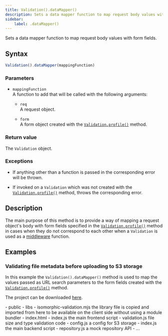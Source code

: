 ```yaml
---
title: Validation().dataMapper()
description: Sets a data mapper function to map request body values with form fields.
sidebar:
    label: .dataMapper()
---
```



Sets a data mapper function to map request body values with form fields.

## Syntax

```js
Validation().dataMapper(mappingFunction)
```

### Parameters

- `mappingFunction`
<br/> A function to add that will be called with the following arguments:

    - `req` 
    <br/> A request object. 
    
    - `form` 
    <br/> A form object created with the [`Validation.profile()`](/api/validation/static-methods/profile) method. 

### Return value

The `Validation` object. 

### Exceptions

- If anything other than a function is passed in the corresponding error will be thrown. 

- If invoked on a `Validation` which was not created with the [`Validation.profile()`](/api/validation/static-methods/profile) method, throws the corresponding error.

## Description

The main purpose of this method is to provide a way of mapping a request object's body with form fields specified in the [`Validation.profile()`](/api/validation/static-methods/profile) method in cases when they do not correspond to each other when a `Validation` is used as a [middleware](/api/validation/callable-object/middleware) function.

## Examples

### Validating file metadata before uploading to S3 storage

In this example the `Validation().dataMapper()` method is used to map the values passed as URL search parameters to the form fields created with the [`Validation.profile()`](/api/validation/static-methods/profile) method.

The project can be downloaded [here](https://github.com/itihon/isomorphic-validation-docs/tree/main/public/playground/api/validation/instance-methods/datamapper/test_image_upload_s3).

<FileTree>
- public
    - libs
        - isomorphic-validation.mjs the library file is copied and imported from here to be available on the client side without using a module bundler
    - index.html
    - index.js                      the main frontend script
    - validation.js                 file size and type validation code
- config.js                         a config for S3 storage
- index.js                          the main backend script
- repository.js                     a mock repository API
- ...
</FileTree>

<Tabs>
    <TabItem label="index.js">
        <Code code={index_js} lang='js' mark={['uploadValidation', 'dataMapper', 'public', 'getSignedUrl', 'get-signed-url', 'size', 'type', 'uploaded:', 'image-uploaded']} />
    </TabItem>
    <TabItem label="public/index.html">
        <Code code={public_index_html} lang='html' mark={['name="upload"', 'name="file"', 'type="file"', 'name="uploadBtn"', 'index.js']} />
    </TabItem>
    <TabItem label="public/index.js">
        <Code code={public_index_js} lang='js' mark={['uploadValidation', 'getSignedUrl', 'get-signed-url', 'size=', 'type=', 'uploadToS3', 'uploaded', 'image-uploaded', 'uploadFile']} />
    </TabItem>
    <TabItem label="public/validation.js">
        <Code code={public_validation_js} lang='js' mark={['initValue', 'uploadValidation', 'name=upload', '\'file\'']} />
    </TabItem>
</Tabs>